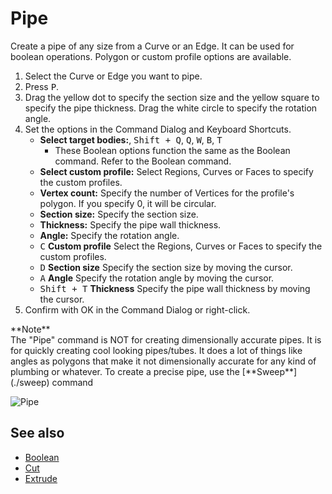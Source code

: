 
# Pipe

<Reference shortcut="P" command="Pipe" button="Right of Command Bar" />

Create a pipe of any size from a Curve or an Edge. It can be used for boolean operations. Polygon or custom profile options are available.

1. Select the Curve or Edge you want to pipe.
2. Press <kbd>P</kbd>.
3. Drag the yellow dot to specify the section size and the yellow square to specify the pipe thickness. Drag the white circle to specify the rotation angle.
4. Set the options in the Command Dialog and Keyboard Shortcuts.
     - **Select target bodies:**, <kbd>Shift + Q</kbd>, <kbd>Q</kbd>, <kbd>W</kbd>,  <kbd>B</kbd>,  <kbd>T</kbd>
          - These Boolean options function the same as the Boolean command. Refer to the Boolean command.
     - **Select custom profile:** Select Regions, Curves or Faces to specify the custom profiles.
     - **Vertex count:** Specify the number of Vertices for the profile's polygon. If you specify 0, it will be circular.
     - **Section size:** Specify the section size.
     - **Thickness:** Specify the pipe wall thickness.
     - **Angle:** Specify the rotation angle.
     - <kbd>C</kbd> **Custom profile** Select the Regions, Curves or Faces to specify the custom profiles.
     - <kbd>D</kbd> **Section size** Specify the section size by moving the cursor.
     - <kbd>A</kbd> **Angle** Specify the rotation angle by moving the cursor.
     - <kbd>Shift + T</kbd> **Thickness** Specify the pipe wall thickness by moving the cursor.
5. Confirm with OK in the Command Dialog or right-click.

<Callout emoji="❗">
**Note**<br />
The "Pipe" command is NOT for creating dimensionally accurate pipes. 
It is for quickly creating cool looking pipes/tubes. 
It does a lot of things like angles as polygons that make it not dimensionally accurate for any kind of plumbing or whatever. 
To create a precise pipe, use the [**Sweep**](./sweep) command 
</Callout>

![Pipe](/img/pipe.gif)

## See also
- [Boolean](./boolean)
- [Cut](./cut)
- [Extrude](./extrude)













